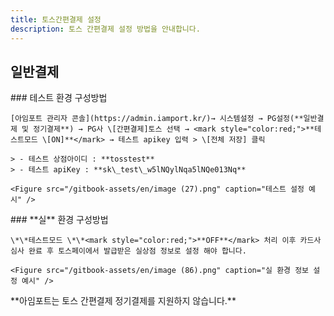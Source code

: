 ```yaml
---
title: 토스간편결제 설정
description: 토스 간편결제 설정 방법을 안내합니다.
---
```



## 일반**결제**

<Tabs>
  <Tab title="테스트 결제">
    ### 테스트 환경 구성방법

    [아임포트 관리자 콘솔](https://admin.iamport.kr/)→ 시스템설정 → PG설정(**일반결제 및 정기결제**) → PG사 \[간편결제]토스 선택 → <mark style="color:red;">**테스트모드 \[ON]**</mark> → 테스트 apikey 입력 > \[전체 저장] 클릭

    > - 테스트 상점아이디 : **tosstest**
    > - 테스트 apiKey : **sk\_test\_w5lNQylNqa5lNQe013Nq**

    <Figure src="/gitbook-assets/en/image (27).png" caption="테스트 설정 예시" />
  </Tab>

  <Tab title="실 결제">
    ### **실** 환경 구성방법

    \*\*테스트모드 \*\*<mark style="color:red;">**OFF**</mark> 처리 이후 카드사 심사 완료 후 토스페이에서 발급받은 실상점 정보로 설정 해야 합니다.

    <Figure src="/gitbook-assets/en/image (86).png" caption="실 환경 정보 설정 예시" />
  </Tab>
</Tabs>

<Hint style="warning">
  **아임포트는 토스 간편결제 정기결제를 지원하지 않습니다.**
</Hint>
